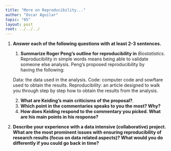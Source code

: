 ```yaml
---
title: "More on Reproducibility..."
author: "Oscar Aguilar"
topic: "05"
layout: post
root: ../../../
---
```


1. **Answer each of the following questions with at least 2-3 sentences.**

    1. **Summarize Roger Peng's outline for reproducibility in** *Biostatistics*. 
    Reproducibility in simple words means being able to validate someone else analysis. Peng's proposed reproducibility    by       
    having the following: 
    
    Data: the data used in the analysis. 
    Code: computer code and sowftare used to obtain the results.
    Reproducibility: an article designed to walk you through step by step how to obtain the results from the analysis.

    2. **What are Keiding's main criticisms of the proposal?**. 
    3. **Which point in the commentaries speaks to you the most? Why?**
    4. **How does Keiding respond to the commentary you picked. What are his main points in his response?**
    
2. **Describe your experience with a data intensive (collaborative) project. What are the most prominent issues with ensuring reproducibility of research results (focus on data related aspects)? What would you do differently if you could go back in time?**

